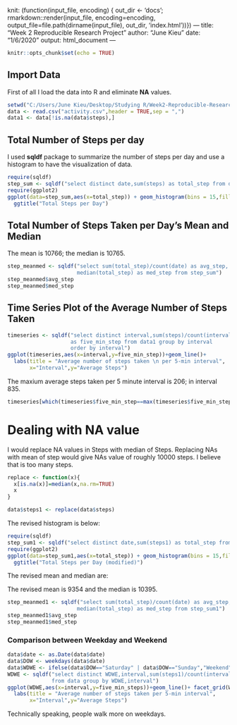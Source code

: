 knit: (function(input_file, encoding) {
  out_dir <- 'docs';
  rmarkdown::render(input_file,
 encoding=encoding,
 output_file=file.path(dirname(input_file), out_dir, 'index.html'))})
---
title: "Week 2 Reproducible Research Project"
author: "June Kieu"
date: "1/6/2020"
output: html_document
---


```r
knitr::opts_chunk$set(echo = TRUE)
```

## Import Data

First of all I load the data into R and eliminate **NA** values.

```r
setwd("C:/Users/June Kieu/Desktop/Studying R/Week2-Reproducible-Research-Project")
data <- read.csv("activity.csv",header = TRUE,sep = ",")
data1 <- data[!is.na(data$steps),]
```

## Total Number of Steps per day

I used **sqldf** package to summarize the number of steps per day and use a histogram to have the visualization of data.
```r
require(sqldf)
step_sum <- sqldf("select distinct date,sum(steps) as total_step from data1 group by date")
require(ggplot2)
ggplot(data=step_sum,aes(x=total_step)) + geom_histogram(bins = 15,fill="blue",color="gold")+
  ggtitle("Total Steps per Day")
```

## Total Number of Steps Taken per Day's Mean and Median

The mean is 10766; the median is 10765.

```r
step_meanmed <- sqldf("select sum(total_step)/count(date) as avg_step,
                      median(total_step) as med_step from step_sum")
step_meanmed$avg_step
step_meanmed$med_step
```

## Time Series Plot of the Average Number of Steps Taken

```r
timeseries <- sqldf("select distinct interval,sum(steps)/count(interval) 
                    as five_min_step from data1 group by interval
                    order by interval")
ggplot(timeseries,aes(x=interval,y=five_min_step))+geom_line()+
  labs(title = "Average number of steps taken \n per 5-min interval",
       x="Interval",y="Average Steps")
```

The maxium average steps taken per 5 minute interval is 206; in interval 835.

```r
timeseries[which(timeseries$five_min_step==max(timeseries$five_min_step)),]
```

# Dealing with NA value

I would replace NA values in Steps with median of Steps. Replacing NAs with mean of step would give NAs value of roughly 10000 steps. I believe that is too many steps.

```r
replace <- function(x){
  x[is.na(x)]=median(x,na.rm=TRUE)
  x
}

data$steps1 <- replace(data$steps)
```

The revised histogram is below:

```r
require(sqldf)
step_sum1 <- sqldf("select distinct date,sum(steps1) as total_step from data group by date")
require(ggplot2)
ggplot(data=step_sum1,aes(x=total_step)) + geom_histogram(bins = 15,fill="blue",color="gold")+
  ggtitle("Total Steps per Day (modified)")
```

The revised mean and median are:

The revised mean is 9354 and the median is 10395.
```r
step_meanmed1 <- sqldf("select sum(total_step)/count(date) as avg_step,
                      median(total_step) as med_step from step_sum1")
step_meanmed1$avg_step
step_meanmed1$med_step
```

### Comparison between Weekday and Weekend 

```r
data$date <- as.Date(data$date)
data$DOW <- weekdays(data$date)
data$WDWE <- ifelse(data$DOW=="Saturday" | data$DOW=="Sunday","Weekend","Weekday")
WDWE <- sqldf("select distinct WDWE,interval,sum(steps1)/count(interval) as five_min_steps
              from data group by WDWE,interval")
ggplot(WDWE,aes(x=interval,y=five_min_steps))+geom_line()+ facet_grid(WDWE~.)+
  labs(title = "Average number of steps taken per 5-min interval",
       x="Interval",y="Average Steps")
```

Technically speaking, people walk more on weekdays.
